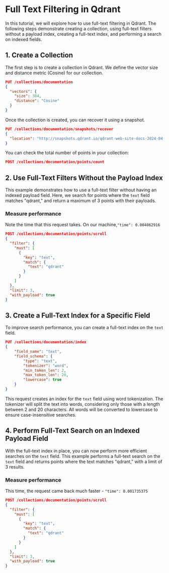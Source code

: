 # Full Text Filtering in Qdrant

In this tutorial, we will explore how to use full-text filtering in Qdrant. The following steps demonstrate creating a collection, using full-text filters without a payload index, creating a full-text index, and performing a search on indexed fields.

## 1. Create a Collection

The first step is to create a collection in Qdrant. We define the vector size and distance metric (Cosine) for our collection.

```json withRunButton=true
PUT /collections/documentation
{
  "vectors": {
    "size": 384,
    "distance": "Cosine"
  }
}
```

Once the collection is created, you can recover it using a snapshot.

```json withRunButton=true
PUT /collections/documentation/snapshots/recover
{
  "location": "http://snapshots.qdrant.io/qdrant-web-site-docs-2024-04-05.snapshot"
}
```

You can check the total number of points in your collection:

```json withRunButton=true
POST /collections/documentation/points/count
```

## 2. Use Full-Text Filters Without the Payload Index

This example demonstrates how to use a full-text filter without having an indexed payload field.
Here, we search for points where the `text` field matches "qdrant," and return a maximum of 3 points with their payloads.

### Measure performance
Note the time that this request takes. On our machine,`"time": 0.004062916`

```json withRunButton="true"
POST /collections/documentation/points/scroll
{
  "filter": {
    "must": [
      {
        "key": "text",
        "match": {
          "text": "qdrant"
        }
      }
    ]
  },
  "limit": 3,
  "with_payload": true
}
```


## 3. Create a Full-Text Index for a Specific Field

To improve search performance, you can create a full-text index on the `text` field.

```json withRunButton="true"
PUT /collections/documentation/index
{
    "field_name": "text",
    "field_schema": {
        "type": "text",
        "tokenizer": "word",
        "min_token_len": 2,
        "max_token_len": 20,
        "lowercase": true
    }
}
```

This request creates an index for the `text` field using word tokenization. The tokenizer will split the text into words, considering only those with a length between 2 and 20 characters. All words will be converted to lowercase to ensure case-insensitive searches.

## 4. Perform Full-Text Search on an Indexed Payload Field

With the full-text index in place, you can now perform more efficient searches on the `text` field.
This example performs a full-text search on the `text` field and returns points where the text matches "qdrant," with a limit of 3 results.

### Measure performance
This time, the request came back much faster - `"time": 0.001735375`

```json withRunButton="true"
POST /collections/documentation/points/scroll
{
  "filter": {
    "must": [
      {
        "key": "text",
        "match": {
          "text": "qdrant"
        }
      }
    ]
  },
  "limit": 3,
  "with_payload": true
}
```


